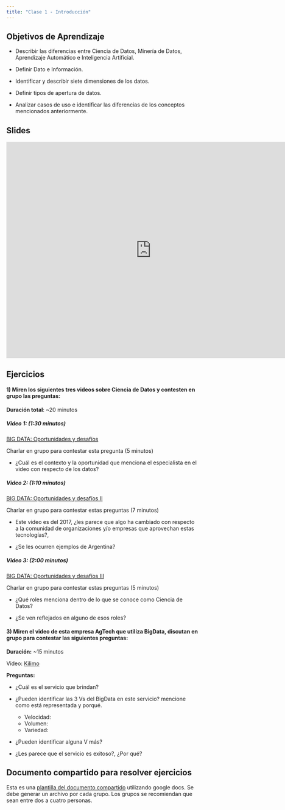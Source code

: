 ```yaml
---
title: "Clase 1 - Introducción"
---
```


## Objetivos de Aprendizaje

* Describir las diferencias entre Ciencia de Datos, Minería de Datos, Aprendizaje Automático e Inteligencia Artificial.

* Definir Dato e Información.

* Identificar y describir siete dimensiones de los datos.

* Definir tipos de apertura de datos.

* Analizar casos de uso e identificar las diferencias de los conceptos mencionados anteriormente.


## Slides

<iframe src="https://docs.google.com/presentation/d/139gwVdSPxBcQnNQWyB8DMhqrMZImjiRADi6f0t3ic3U/embed?start=false&loop=false&delayms=3000" frameborder="0" width="760" height="569" allowfullscreen="true" mozallowfullscreen="true" webkitallowfullscreen="true"></iframe>



## Ejercicios

#### 1) Miren los siguientes tres videos sobre Ciencia de Datos y contesten en grupo las preguntas:

**Duración total**: ~20 minutos

##### Video 1: (1:30 minutos) 
[BIG DATA: Oportunidades y desafíos](https://www.youtube.com/watch?v=Wt1r3DdeodQ)

Charlar en grupo para contestar esta pregunta (5 minutos)

  * ¿Cuál es el contexto y la oportunidad que menciona el especialista en el video con respecto de los datos?


##### Video 2: (1:10 minutos) 
[BIG DATA: Oportunidades y desafíos II](https://www.youtube.com/watch?v=clxOjep2TkU)

Charlar en grupo para contestar estas preguntas (7 minutos)

  * Este video es del 2017, ¿les parece que algo ha cambiado con respecto a la comunidad de organizaciones y/o empresas que aprovechan estas tecnologías?, 

  * ¿Se les ocurren ejemplos de Argentina?


##### Video 3: (2:00 minutos)
[BIG DATA: Oportunidades y desafíos III](https://www.youtube.com/watch?v=OimifQK1Y7I)

Charlar en grupo para contestar estas preguntas (5 minutos) 

  * ¿Qué roles menciona dentro de lo que se conoce como Ciencia de Datos?
  
  * ¿Se ven reflejados en alguno de esos roles? 


#### 3) Miren el video de esta empresa AgTech que utiliza BigData, discutan en grupo para contestar las siguientes preguntas:

**Duración:** ~15 minutos

Video: [Kilimo](https://youtu.be/4lwa-6Li6t8)

**Preguntas: **

* ¿Cuál es el servicio que brindan? 

* ¿Pueden identificar las 3 Vs del BigData en este servicio? mencione como está representada y porqué.
  - Velocidad: 
  - Volumen:  
  - Variedad: 
  
* ¿Pueden identificar alguna V más? 

* ¿Les parece que el servicio es exitoso?, ¿Por qué? 



::: {.callout-tip}
## Documento compartido para resolver ejercicios
Esta es una [plantilla del documento compartido](https://docs.google.com/document/d/1dIa92lHSONYKNWHcQTywbgrqOq8ROdJikg-1gIYyjhc/edit?usp=sharing) utilizando google docs.  Se debe generar un archivo por cada grupo.  Los grupos se recomiendan que sean entre dos a cuatro personas.
::: 
